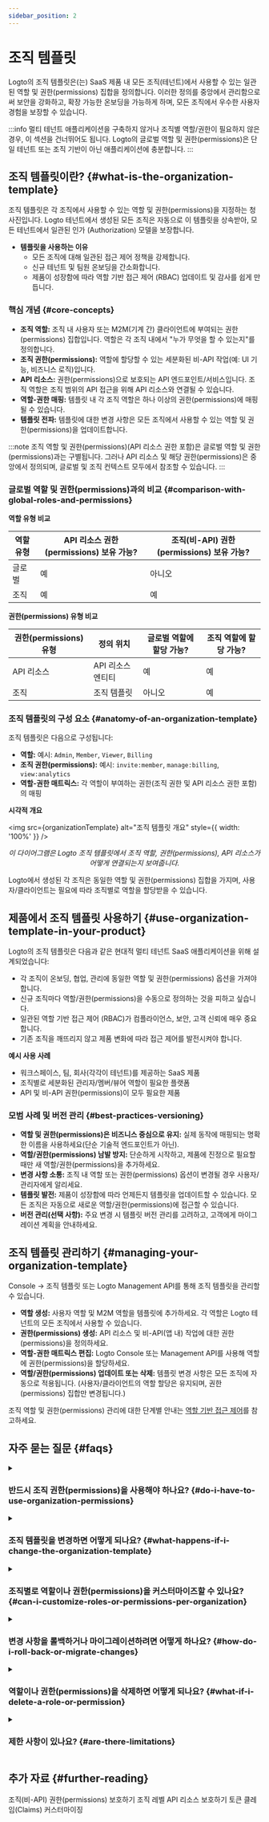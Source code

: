 ```yaml
---
sidebar_position: 2
---
```



# 조직 템플릿

Logto의 <CloudLink to="/organization-template">조직 템플릿</CloudLink>은(는) SaaS 제품 내 모든 조직(테넌트)에서 사용할 수 있는 일관된 역할 및 권한(permissions) 집합을 정의합니다. 이러한 정의를 중앙에서 관리함으로써 보안을 강화하고, 확장 가능한 온보딩을 가능하게 하며, 모든 조직에서 우수한 사용자 경험을 보장할 수 있습니다.

:::info
멀티 테넌트 애플리케이션을 구축하지 않거나 조직별 역할/권한이 필요하지 않은 경우, 이 섹션을 건너뛰어도 됩니다. Logto의 글로벌 역할 및 권한(permissions)은 단일 테넌트 또는 조직 기반이 아닌 애플리케이션에 충분합니다.
:::

## 조직 템플릿이란? \{#what-is-the-organization-template}

조직 템플릿은 각 조직에서 사용할 수 있는 역할 및 권한(permissions)을 지정하는 청사진입니다. Logto 테넌트에서 생성된 모든 조직은 자동으로 이 템플릿을 상속받아, 모든 테넌트에서 일관된 인가 (Authorization) 모델을 보장합니다.

- **템플릿을 사용하는 이유**
  - 모든 조직에 대해 일관된 접근 제어 정책을 강제합니다.
  - 신규 테넌트 및 팀원 온보딩을 간소화합니다.
  - 제품이 성장함에 따라 역할 기반 접근 제어 (RBAC) 업데이트 및 감사를 쉽게 만듭니다.

### 핵심 개념 \{#core-concepts}

- **조직 역할:** 조직 내 사용자 또는 M2M(기계 간) 클라이언트에 부여되는 권한(permissions) 집합입니다. 역할은 각 조직 내에서 "누가 무엇을 할 수 있는지"를 정의합니다.
- **조직 권한(permissions):** 역할에 할당할 수 있는 세분화된 비-API 작업(예: UI 기능, 비즈니스 로직)입니다.
- **API 리소스:** 권한(permissions)으로 보호되는 API 엔드포인트/서비스입니다. 조직 역할은 조직 범위의 API 접근을 위해 API 리소스와 연결될 수 있습니다.
- **역할-권한 매핑:** 템플릿 내 각 조직 역할은 하나 이상의 권한(permissions)에 매핑될 수 있습니다.
- **템플릿 전파:** 템플릿에 대한 변경 사항은 모든 조직에서 사용할 수 있는 역할 및 권한(permissions)을 업데이트합니다.

:::note
조직 역할 및 권한(permissions)(API 리소스 권한 포함)은 글로벌 역할 및 권한(permissions)과는 구별됩니다. 그러나 API 리소스 및 해당 권한(permissions)은 중앙에서 정의되며, 글로벌 및 조직 컨텍스트 모두에서 참조할 수 있습니다.
:::

### 글로벌 역할 및 권한(permissions)과의 비교 \{#comparison-with-global-roles-and-permissions}

**역할 유형 비교**

<table>
  <thead>
    <tr>
      <th style={{ width: '200px' }}>역할 유형</th>
      <th>API 리소스 권한(permissions) 보유 가능?</th>
      <th>조직(비-API) 권한(permissions) 보유 가능?</th>
    </tr>
  </thead>
  <tbody>
    <tr>
      <td>글로벌</td>
      <td>예</td>
      <td>아니오</td>
    </tr>
    <tr>
      <td>조직</td>
      <td>예</td>
      <td>예</td>
    </tr>
  </tbody>
</table>

**권한(permissions) 유형 비교**

<table>
  <thead>
    <tr>
      <th style={{ width: '200px' }}>권한(permissions) 유형</th>
      <th>정의 위치</th>
      <th>글로벌 역할에 할당 가능?</th>
      <th>조직 역할에 할당 가능?</th>
    </tr>
  </thead>
  <tbody>
    <tr>
      <td>API 리소스</td>
      <td>API 리소스 엔티티</td>
      <td>예</td>
      <td>예</td>
    </tr>
    <tr>
      <td>조직</td>
      <td>조직 템플릿</td>
      <td>아니오</td>
      <td>예</td>
    </tr>
  </tbody>
</table>

### 조직 템플릿의 구성 요소 \{#anatomy-of-an-organization-template}

조직 템플릿은 다음으로 구성됩니다:

- **역할:** 예시: `Admin`, `Member`, `Viewer`, `Billing`
- **조직 권한(permissions):** 예시: `invite:member`, `manage:billing`, `view:analytics`
- **역할-권한 매트릭스:** 각 역할이 부여하는 권한(조직 권한 및 API 리소스 권한 포함)의 매핑

**시각적 개요**

<img src={organizationTemplate} alt="조직 템플릿 개요" style={{ width: '100%' }} />
<center>
  <figcaption>
    <i>
      이 다이어그램은 Logto 조직 템플릿에서 조직 역할, 권한(permissions), API 리소스가 어떻게 연결되는지 보여줍니다.
    </i>
  </figcaption>
</center>

Logto에서 생성된 각 조직은 동일한 역할 및 권한(permissions) 집합을 가지며, 사용자/클라이언트는 필요에 따라 조직별로 역할을 할당받을 수 있습니다.

## 제품에서 조직 템플릿 사용하기 \{#use-organization-template-in-your-product}

Logto의 조직 템플릿은 다음과 같은 현대적 멀티 테넌트 SaaS 애플리케이션을 위해 설계되었습니다:

- 각 조직이 온보딩, 협업, 관리에 동일한 역할 및 권한(permissions) 옵션을 가져야 합니다.
- 신규 조직마다 역할/권한(permissions)을 수동으로 정의하는 것을 피하고 싶습니다.
- 일관된 역할 기반 접근 제어 (RBAC)가 컴플라이언스, 보안, 고객 신뢰에 매우 중요합니다.
- 기존 조직을 깨뜨리지 않고 제품 변화에 따라 접근 제어를 발전시켜야 합니다.

**예시 사용 사례**

- 워크스페이스, 팀, 회사(각각이 테넌트)를 제공하는 SaaS 제품
- 조직별로 세분화된 관리자/멤버/뷰어 역할이 필요한 플랫폼
- API 및 비-API 권한(permissions)이 모두 필요한 제품

### 모범 사례 및 버전 관리 \{#best-practices-versioning}

- **역할 및 권한(permissions)은 비즈니스 중심으로 유지:** 실제 동작에 매핑되는 명확한 이름을 사용하세요(단순 기술적 엔드포인트가 아닌).
- **역할/권한(permissions) 남발 방지:** 단순하게 시작하고, 제품에 진정으로 필요할 때만 새 역할/권한(permissions)을 추가하세요.
- **변경 사항 소통:** 조직 내 역할 또는 권한(permissions) 옵션이 변경될 경우 사용자/관리자에게 알리세요.
- **템플릿 발전:** 제품이 성장함에 따라 언제든지 템플릿을 업데이트할 수 있습니다. 모든 조직은 자동으로 새로운 역할/권한(permissions)에 접근할 수 있습니다.
- **버전 관리(선택 사항):** 주요 변경 시 템플릿 버전 관리를 고려하고, 고객에게 마이그레이션 계획을 안내하세요.

## 조직 템플릿 관리하기 \{#managing-your-organization-template}

<CloudLink to="/organization-template">Console → 조직 템플릿</CloudLink> 또는 Logto Management API를 통해 조직 템플릿을 관리할 수 있습니다.

- **역할 생성:** 사용자 역할 및 M2M 역할을 템플릿에 추가하세요. 각 역할은 Logto 테넌트의 모든 조직에서 사용할 수 있습니다.
- **권한(permissions) 생성:** API 리소스 및 비-API(앱 내) 작업에 대한 권한(permissions)을 정의하세요.
- **역할-권한 매트릭스 편집:** Logto Console 또는 Management API를 사용해 역할에 권한(permissions)을 할당하세요.
- **역할/권한(permissions) 업데이트 또는 삭제:** 템플릿 변경 사항은 모든 조직에 자동으로 적용됩니다. (사용자/클라이언트의 역할 할당은 유지되며, 권한(permissions) 집합만 변경됩니다.)

조직 역할 및 권한(permissions) 관리에 대한 단계별 안내는 [역할 기반 접근 제어](/authorization/role-based-access-control)를 참고하세요.

## 자주 묻는 질문 \{#faqs}

<details>
<summary>

### 반드시 조직 권한(permissions)을 사용해야 하나요? \{#do-i-have-to-use-organization-permissions}

</summary>

아니요, 조직 권한(permissions)은 선택 사항입니다. 원한다면 조직 템플릿을 역할 및 API 리소스 권한(permissions) 정의에만 사용할 수 있습니다.

</details>

<details>
<summary>

### 조직 템플릿을 변경하면 어떻게 되나요? \{#what-happens-if-i-change-the-organization-template}

</summary>

역할 또는 권한(permissions) 변경 사항은 모든 조직에 즉시 반영됩니다. 사용자 및 클라이언트의 역할 할당은 유지되며, 해당 역할이 허용하는 권한(permissions)만 변경될 수 있습니다.

</details>

<details>
<summary>

### 조직별로 역할이나 권한(permissions)을 커스터마이즈할 수 있나요? \{#can-i-customize-roles-or-permissions-per-organization}

</summary>

직접적으로는 불가능합니다. 조직 템플릿은 모든 테넌트에 일관된 모델을 강제합니다. (각 조직에서 서로 다른 사용자/클라이언트에게 다른 역할을 할당하는 것은 가능합니다.)

</details>

<details>
<summary>

### 변경 사항을 롤백하거나 마이그레이션하려면 어떻게 하나요? \{#how-do-i-roll-back-or-migrate-changes}

</summary>

이전 역할/권한(permissions)을 복원하려면 템플릿을 수동으로 업데이트하세요. 복잡한 마이그레이션의 경우 버전 관리 전략을 고려하세요.

</details>

<details>
<summary>

### 역할이나 권한(permissions)을 삭제하면 어떻게 되나요? \{#what-if-i-delete-a-role-or-permission}

</summary>

해당 역할을 가진 사용자/클라이언트는 그 역할에 연결된 권한(permissions)에 대한 접근 권한을 잃게 됩니다. 권한(permissions)을 삭제하면 해당 권한(permissions)을 가진 모든 역할에서 제거됩니다.

</details>

<details>
<summary>

### 제한 사항이 있나요? \{#are-there-limitations}

</summary>

커스터마이즈는 템플릿 레벨에서만 가능합니다. 조직별로 고급 예외가 필요하다면 [문의하세요](https://logto.io/contact).

</details>

## 추가 자료 \{#further-reading}

<Url href="/authorization/organization-permissions">조직(비-API) 권한(permissions) 보호하기</Url>
<Url href="/authorization/organization-level-api-resources">
  조직 레벨 API 리소스 보호하기
</Url>
<Url href="/developers/custom-token-claims">토큰 클레임(Claims) 커스터마이징</Url>
